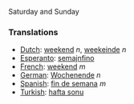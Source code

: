 Saturday and Sunday

===Translations===

*[[Dutch]]: [[weekend]] ''n'', [[weekeinde]] ''n''
*[[Esperanto]]: [[semajnfino]]
*[[French]]: [[weekend]] ''m''
*[[German]]: [[Wochenende]] ''n''
*[[Spanish]]: [[fin de semana]] ''m''
*[[Turkish]]: [[hafta sonu]]